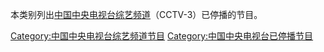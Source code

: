 本类别列出[[中国中央电视台综艺频道|中国中央电视台综艺频道]]（CCTV-3）已停播的节目。
[[Category:中国中央电视台综艺频道节目|Category:中国中央电视台综艺频道节目]]
[[Category:中国中央电视台已停播节目|Category:中国中央电视台已停播节目]]